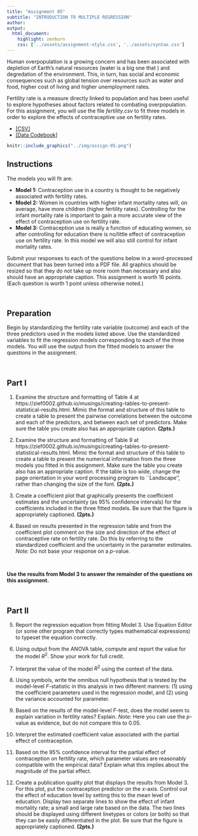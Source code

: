 ```yaml
---
title: "Assignment 05"
subtitle: "INTRODUCTION TO MULTIPLE REGRESSION"
author: 
output: 
  html_document:
    highlight: zenburn
    css: ['../assets/assignment-style.css', '../assets/syntax.css']
---
```



Human overpopulation is a growing concern and has been associated with depletion of Earth’s natural resources (water is a big one that ) and degredation of the environment. This, in turn, has social and economic consequences such as global tension over resources such as water and food, higher cost of living and higher unemployment rates. 

Fertility rate is a measure directly linked to population and has been useful to explore hypotheses about factors related to combating overpopulation. For this assignment, you will use the file *fertility.csv* to fit three models in order to explore the effects of contraceptive use on fertility rates. 

- [[CSV]](https://raw.githubusercontent.com/zief0002/epsy-8251/main/data/fertility.csv)
- [[Data Codebook]](http://zief0002.github.io/epsy-8251/codebooks/fertility.html)


```r
knitr::include_graphics("../img/assign-05.png")
```


## Instructions

The models you will fit are:

- **Model 1:** Contraception use in a country is thought to be negatively associated with fertility rates.
- **Model 2:** Women in countries with higher infant mortality rates will, on average, have more children (higher fertility rates). Controlling for the infant mortality rate is important to gain a more accurate view of the effect of contraception use on fertility rate.
- **Model 3:** Contraception use is really a function of educating women, so after controlling for education there is no/little effect of contraception use on fertility rate. In this model we will also still control for infant mortality rates.


Submit your responses to each of the questions below in a word-processed document that has been turned into a PDF file. All graphics should be resized so that they do not take up more room than necessary and also should have an appropriate caption. This assignment is worth 16 points. (Each question is worth 1 point unless otherwise noted.)

<br />


## Preparation

Begin by standardizing the fertility rate variable (outcome) and each of the three predictors used in the models listed above. Use the standardized variables to fit the regression models corresponding to each of the three models. You will use the output from the fitted models to answer the questions in the assignment.

<br />


## Part I

1. Examine the structure and formatting of Table 4 at https://zief0002.github.io/musings/creating-tables-to-present-statistical-results.html. Mimic the format and structure of this table to create a table to present the pairwise correlations between the outcome and each of the predictors, and between each set of predictors. Make sure the table you create also has an appropriate caption. **(2pts.)**

2. Examine the structure and formatting of Table 9 at https://zief0002.github.io/musings/creating-tables-to-present-statistical-results.html. Mimic the format and structure of this table to create a table to present the numerical information from the three models you fitted in this assignment. Make sure the table you create also has an appropriate caption. If the table is too wide, change the page orientation in your word processing program to ``Landscape'', rather than changing the size of the font. **(2pts.)**

3. Create a coefficient plot that graphically presents the coefficient estimates and the uncertainty (as 95% confidence intervals) for the coefficients included in the three fitted models. Be sure that the figure is appropriately captioned. **(2pts.)**

4. Based on results presented in the regression table and from the coefficient plot comment on the size and direction of the effect of contraceptive rate on fertility rate. Do this by referring to the standardized coefficient and the uncertainty in the parameter estimates. *Note:* Do not base your response on a *p*-value.

<br />

**Use the results from Model 3 to answer the remainder of the questions on this assignment.**

<br />

## Part II

5. Report the regression equation from fitting Model 3. Use Equation Editor (or some other program that correctly types mathematical expressions) to typeset the equation correctly.

6. Using output from the ANOVA table, compute and report the value for the model $R^2$. Show your work for full credit.

7. Interpret the value of the model $R^2$ using the context of the data.

8. Using symbols, write the omnibus null hypothesis that is tested by the model-level *F*-statistic in this analysis in two different manners: (1) using the coefficient parameters used in the regression model, and (2) using the variance accounted for parameter.

9. Based on the results of the model-level *F*-test, does the model seem to explain variation in fertility rates? Explain. *Note:* Here you can use the *p*-value as evidence, but do not compare this to 0.05.

10. Interpret the estimated coefficient value associated with the partial effect of contraception.

11. Based on the 95% confidence interval for the partial effect of contraception on fertility rate, which parameter values are reasonably compatible with the empirical data? Explain what this implies about the magnitude of the partial effect. 

12. Create a publication quality plot that displays the results from Model 3. For this plot, put the contraception predictor on the *x*-axis. Control out the effect of education level by setting this to the mean level of education. Display two separate lines to show the effect of infant mortality rate; a small and large rate based on the data. The two lines should be displayed using different linetypes or colors (or both) so that they can be easily differentiated in the plot. Be sure that the figure is appropriately captioned. **(2pts.)**

